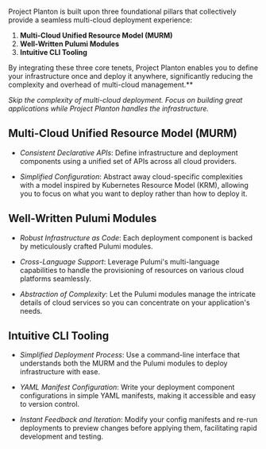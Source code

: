 Project Planton is built upon three foundational pillars that collectively provide a seamless multi-cloud deployment
experience:

1. **Multi-Cloud Unified Resource Model (MURM)**
2. **Well-Written Pulumi Modules**
3. **Intuitive CLI Tooling**

By integrating these three core tenets, Project Planton enables you to define your infrastructure once and deploy it
anywhere, significantly reducing the complexity and overhead of multi-cloud management.**

*Skip the complexity of multi-cloud deployment. Focus on building great applications while Project Planton handles the
infrastructure.*

## Multi-Cloud Unified Resource Model (MURM)

- *Consistent Declarative APIs*: Define infrastructure and deployment components using a unified set of APIs
across all cloud providers.

- *Simplified Configuration*: Abstract away cloud-specific complexities with a model inspired by Kubernetes
Resource Model (KRM), allowing you to focus on what you want to deploy rather than how to deploy it.

## Well-Written Pulumi Modules

- *Robust Infrastructure as Code*: Each deployment component is backed by meticulously crafted Pulumi modules.

- *Cross-Language Support*: Leverage Pulumi's multi-language capabilities to handle the provisioning of resources
on various cloud platforms seamlessly.

- *Abstraction of Complexity*: Let the Pulumi modules manage the intricate details of cloud services so you can
concentrate on your application's needs.

## Intuitive CLI Tooling

- *Simplified Deployment Process*: Use a command-line interface that understands both the MURM and the Pulumi
modules to deploy infrastructure with ease.

- *YAML Manifest Configuration*: Write your deployment component configurations in simple YAML manifests, making
it accessible and easy to version control.

- *Instant Feedback and Iteration*: Modify your config manifests and re-run deployments to preview changes before
applying them, facilitating rapid development and testing.
